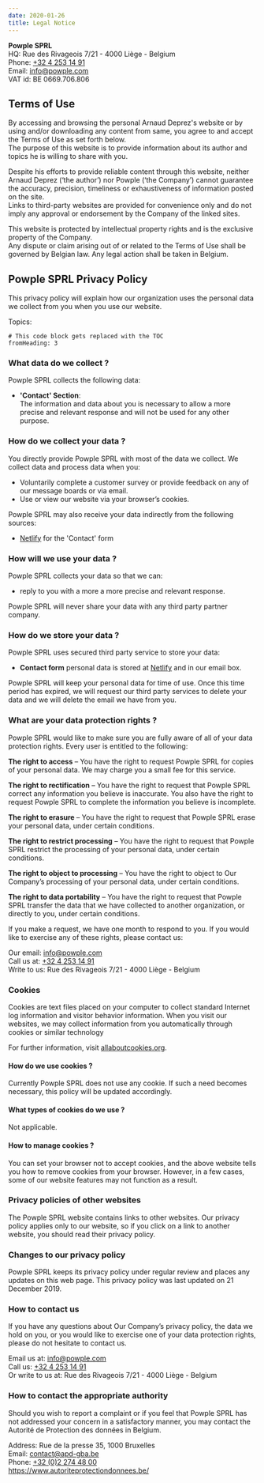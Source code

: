 ```yaml
---
date: 2020-01-26
title: Legal Notice
---
```



**Powple SPRL**  
HQ: Rue des Rivageois 7/21 - 4000 Liège - Belgium  
Phone: [+32 4 253 14 91](tel:+3242531491)  
Email: [info@powple.com](mailto:info@powple.com)  
VAT id: BE 0669.706.806

## Terms of Use

By accessing and browsing the personal Arnaud Deprez's website or by using and/or downloading any content from same, you agree to and accept the Terms of Use as set forth below.  
The purpose of this website is to provide information about its author and topics he is willing to share with you.

Despite his efforts to provide reliable content through this website, neither Arnaud Deprez (‘the author’) nor Powple (‘the Company’) cannot guarantee the accuracy, precision, timeliness or exhaustiveness of information posted on the site.  
Links to third-party websites are provided for convenience only and do not imply any approval or endorsement by the Company of the linked sites.

This website is protected by intellectual property rights and is the exclusive property of the Company.  
Any dispute or claim arising out of or related to the Terms of Use shall be governed by Belgian law. Any legal action shall be taken in Belgium.

## Powple SPRL Privacy Policy

This privacy policy will explain how our organization uses the personal data we collect from you when you use our website.

Topics:

```toc
# This code block gets replaced with the TOC
fromHeading: 3
```

### What data do we collect ?

Powple SPRL collects the following data:

- **'Contact' Section**:  
  The information and data about you is necessary to allow a more precise and relevant response and will not be used for any other purpose.

### How do we collect your data ?

You directly provide Powple SPRL with most of the data we collect. We collect data and process data when you:

- Voluntarily complete a customer survey or provide feedback on any of our message boards or via email.
- Use or view our website via your browser’s cookies.

Powple SPRL may also receive your data indirectly from the following sources:

- [Netlify](https://www.netlify.com/) for the 'Contact' form

### How will we use your data ?

Powple SPRL collects your data so that we can:

- reply to you with a more a more precise and relevant response.

Powple SPRL will never share your data with any third party partner company.

### How do we store your data ?

Powple SPRL uses secured third party service to store your data:

- **Contact form** personal data is stored at [Netlify](https://www.netlify.com/) and in our email box.

Powple SPRL will keep your personal data for time of use. Once this time period has expired, we will request our third party services to delete your data and we will delete the email we have from you.

### What are your data protection rights ?

Powple SPRL would like to make sure you are fully aware of all of your data protection rights. Every user is entitled to the following:

**The right to access** – You have the right to request Powple SPRL for copies of your personal data. We may charge you a small fee for this service.

**The right to rectification** – You have the right to request that Powple SPRL correct any information you believe is inaccurate. You also have the right to request Powple SPRL to complete the information you believe is incomplete.

**The right to erasure** – You have the right to request that Powple SPRL erase your personal data, under certain conditions.

**The right to restrict processing** – You have the right to request that Powple SPRL restrict the processing of your personal data, under certain conditions.

**The right to object to processing** – You have the right to object to Our Company’s processing of your personal data, under certain conditions.

**The right to data portability** – You have the right to request that Powple SPRL transfer the data that we have collected to another organization, or directly to you, under certain conditions.

If you make a request, we have one month to respond to you. If you would like to exercise any of these rights, please contact us:

Our email: [info@powple.com](mailto:info@powple.com)  
Call us at: [+32 4 253 14 91](tel:+3242531491)  
Write to us: Rue des Rivageois 7/21 - 4000 Liège - Belgium

### Cookies

Cookies are text files placed on your computer to collect standard Internet log information and visitor behavior information. When you visit our websites, we may collect information from you automatically through cookies or similar technology

For further information, visit [allaboutcookies.org](https://www.allaboutcookies.org/).

#### How do we use cookies ?

Currently Powple SPRL does not use any cookie. If such a need becomes necessary, this policy will be updated accordingly.

#### What types of cookies do we use ?

Not applicable.

#### How to manage cookies ?

You can set your browser not to accept cookies, and the above website tells you how to remove cookies from your browser. However, in a few cases, some of our website features may not function as a result.

### Privacy policies of other websites

The Powple SPRL website contains links to other websites. Our privacy policy applies only to our website, so if you click on a link to another website, you should read their privacy policy.

### Changes to our privacy policy

Powple SPRL keeps its privacy policy under regular review and places any updates on this web page. This privacy policy was last updated on 21 December 2019.

### How to contact us

If you have any questions about Our Company’s privacy policy, the data we hold on you, or you would like to exercise one of your data protection rights, please do not hesitate to contact us.

Email us at: [info@powple.com](mailto:info@powple.com)  
Call us: [+32 4 253 14 91](tel:+3242531491)  
Or write to us at: Rue des Rivageois 7/21 - 4000 Liège - Belgium

### How to contact the appropriate authority

Should you wish to report a complaint or if you feel that Powple SPRL has not addressed your concern in a satisfactory manner, you may contact the Autorité de Protection des données in Belgium.

Address: Rue de la presse 35, 1000 Bruxelles  
Email: [contact@apd-gba.be](mailto:contact@apd-gba.be)  
Phone: [+32 (0)2 274 48 00](tel:+3222744800)  
https://www.autoriteprotectiondonnees.be/
